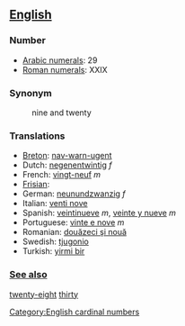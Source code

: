 == [[English]] ==

=== Number ===

*[[w:Arabic Numerals|Arabic numerals]]: 29
*[[w:Roman numerals|Roman numerals]]: XXIX

=== Synonym ===
:nine and twenty

=== Translations ===

*[[Breton]]: [[nav-warn-ugent]]
*Dutch: [[negenentwintig]] ''f''
*French: [[vingt-neuf]] ''m''
*[[Frisian]]: [[]]
*German: [[neunundzwanzig]] ''f''
*Italian: [[venti nove]]
*Spanish: [[veintinueve]] ''m'', [[veinte y nueve]] ''m''
*Portuguese: [[vinte e nove]] ''m''
*Romanian: [[douăzeci şi nouă]]
*Swedish: [[tjugonio]]
*Turkish: [[yirmi bir]]

 
=== [[See also]] ===

[[twenty-eight]] [[thirty]]

[[Category:English cardinal numbers]]